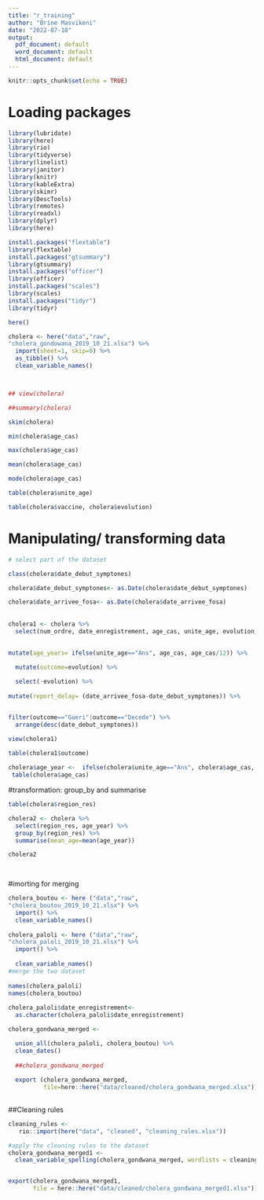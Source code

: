 ---
title: "r_training"
author: "Brine Masvikeni"
date: "2022-07-18"
output:
  pdf_document: default
  word_document: default
  html_document: default
---

```{r setup, include=FALSE}
knitr::opts_chunk$set(echo = TRUE)
```


# Loading packages
```{r}

library(lubridate)
library(here)
library(rio)
library(tidyverse)
library(linelist)
library(janitor)
library(knitr)
library(kableExtra)
library(skimr)
library(DescTools)
library(remotes)
library(readxl)
library(dplyr)
library(here)

install.packages("flextable")
library(flextable)
install.packages("gtsummary")
library(gtsummary)
install.packages("officer")
library(officer)
install.packages("scales")
library(scales)
install.packages("tidyr")
library(tidyr)

```



```{r}

here()

cholera <- here("data","raw",
"cholera_gondowana_2019_10_21.xlsx") %>% 
  import(sheet=1, skip=0) %>% 
  as_tibble() %>% 
  clean_variable_names()



## view(cholera)

##summary(cholera)

skim(cholera)

min(cholera$age_cas)

max(cholera$age_cas)

mean(cholera$age_cas)

mode(cholera$age_cas)

table(cholera$unite_age)

table(cholera$vaccine, cholera$evolution)
```


#  Manipulating/ transforming data

```{r}
# select part of the dataset

class(cholera$date_debut_symptones)

cholera$date_debut_symptones<- as.Date(cholera$date_debut_symptones)

cholera$date_arrivee_fosa<- as.Date(cholera$date_arrivee_fosa)
                                       
                                       
cholera1 <- cholera %>%
  select(num_ordre, date_enregistrement, age_cas, unite_age, evolution, date_debut_symptones, aire_sante_res, date_arrivee_fosa) %>% 

  
mutate(age_years= ifelse(unite_age=="Ans", age_cas, age_cas/12)) %>% 

  mutate(outcome=evolution) %>% 
  
  select(-evolution) %>% 
  
mutate(report_delay= (date_arrivee_fosa-date_debut_symptones)) %>% 


filter(outcome=="Gueri"|outcome=="Decede") %>%
  arrange(desc(date_debut_symptones))

view(cholera1)
  
table(cholera1$outcome)

cholera$age_year <-  ifelse(cholera$unite_age=="Ans", cholera$age_cas, cholera$age_cas/12)
 table(cholera$age_cas)

```



#transformation:  group_by and summarise

```{r}

table(cholera$region_res)

cholera2 <- cholera %>% 
  select(region_res, age_year) %>% 
  group_by(region_res) %>% 
  summarise(mean_age=mean(age_year))

cholera2

  
```


#imorting for merging

```{r}
cholera_boutou <- here ("data","raw",
"cholera_boutou_2019_10_21.xlsx") %>% 
  import() %>%
  clean_variable_names()
  
cholera_paloli <- here ("data","raw",
"cholera_paloli_2019_10_21.xlsx") %>% 
  import() %>%
  
  clean_variable_names()
#merge the two dataset
  
names(cholera_paloli)
names(cholera_boutou)
 
cholera_paloli$date_enregistrement<-
  as.character(cholera_paloli$date_enregistrement)

cholera_gondwana_merged <-  

  union_all(cholera_paloli, cholera_boutou) %>% 
  clean_dates()
 
  ##cholera_gondwana_merged
  
  export (cholera_gondwana_merged, 
          file=here::here("data/cleaned/cholera_gondwana_merged.xlsx"))
  
```


##Cleaning rules


```{r}
cleaning_rules <- 
   rio::import(here("data", "cleaned", "cleaning_rules.xlsx"))

#apply the cleaning rules to the dataset
cholera_gondwana_merged1 <- 
  clean_variable_spelling(cholera_gondwana_merged, wordlists = cleaning_rules)


export(cholera_gondwana_merged1,
       file = here::here("data/cleaned/cholera_gondwana_merged1.xlsx"))
    
```


